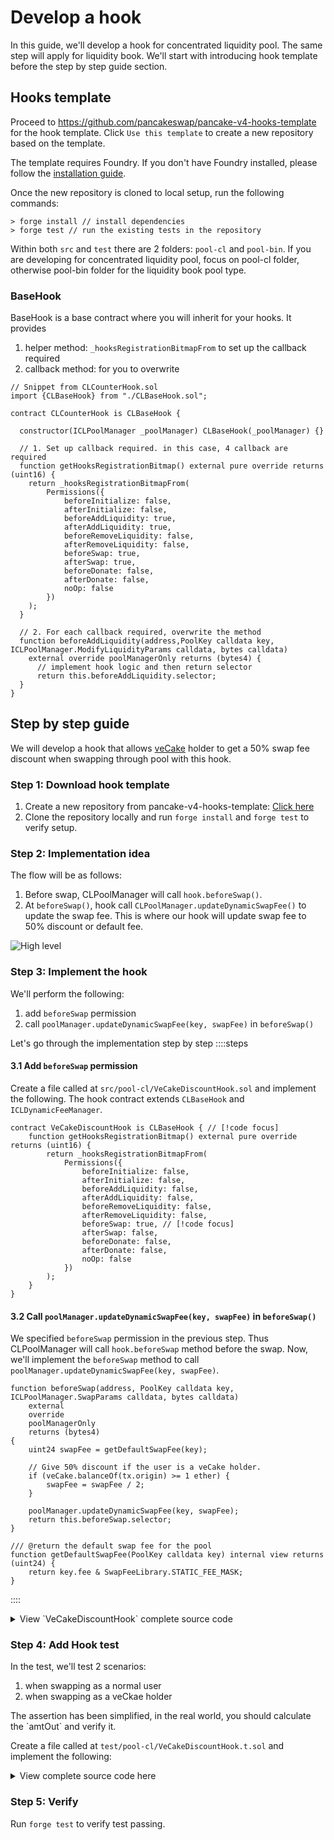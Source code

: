 
# Develop a hook

In this guide, we'll develop a hook for concentrated liquidity pool. The same step will apply for liquidity book. We'll start with introducing hook template before the step by step guide section.

## Hooks template

Proceed to https://github.com/pancakeswap/pancake-v4-hooks-template for the hook template. Click `Use this template` to create a new repository based on the template.

The template requires Foundry. If you don't have Foundry installed, please follow the [installation guide](https://book.getfoundry.sh/getting-started/installation).

Once the new repository is cloned to local setup, run the following commands:
```
> forge install // install dependencies
> forge test // run the existing tests in the repository
```

Within both `src` and `test` there are 2 folders: `pool-cl` and `pool-bin`. If you are developing for concentrated liquidity pool, focus on pool-cl folder, otherwise pool-bin folder for the liquidity book pool type.

### BaseHook
BaseHook is a base contract where you will inherit for your hooks. It provides

1. helper method: `_hooksRegistrationBitmapFrom` to set up the callback required
2. callback method: for you to overwrite

```solidity
// Snippet from CLCounterHook.sol
import {CLBaseHook} from "./CLBaseHook.sol";

contract CLCounterHook is CLBaseHook {

  constructor(ICLPoolManager _poolManager) CLBaseHook(_poolManager) {}

  // 1. Set up callback required. in this case, 4 callback are required
  function getHooksRegistrationBitmap() external pure override returns (uint16) {
    return _hooksRegistrationBitmapFrom(
        Permissions({
            beforeInitialize: false,
            afterInitialize: false,
            beforeAddLiquidity: true,
            afterAddLiquidity: true,
            beforeRemoveLiquidity: false,
            afterRemoveLiquidity: false,
            beforeSwap: true,
            afterSwap: true,
            beforeDonate: false,
            afterDonate: false,
            noOp: false
        })
    );
  }

  // 2. For each callback required, overwrite the method
  function beforeAddLiquidity(address,PoolKey calldata key, ICLPoolManager.ModifyLiquidityParams calldata, bytes calldata)
    external override poolManagerOnly returns (bytes4) {
      // implement hook logic and then return selector
      return this.beforeAddLiquidity.selector;
  }
}

```

## Step by step guide

We will develop a hook that allows [veCake](https://docs.pancakeswap.finance/products/vecake/what-is-vecake) holder to get a 50% swap fee discount when swapping through pool with this hook.

### Step 1: Download hook template

1. Create a new repository from pancake-v4-hooks-template: [Click here](https://github.com/new?template_name=pancake-v4-hooks-template&template_owner=pancakeswap) 
2. Clone the repository locally and run `forge install` and `forge test` to verify setup.

### Step 2: Implementation idea

The flow will be as follows:

1. Before swap, CLPoolManager will call `hook.beforeSwap()`.
2. At `beforeSwap()`, hook call `CLPoolManager.updateDynamicSwapFee()` to update the swap fee. This is where our hook will update swap fee to 50% discount or default fee.

![High level](/v4/guides-develop-hook-1.png)

### Step 3: Implement the hook

We'll perform the following:

1. add `beforeSwap` permission
2. call `poolManager.updateDynamicSwapFee(key, swapFee)` in `beforeSwap()`

Let's go through the implementation step by step
::::steps
#### 3.1 Add `beforeSwap` permission
Create a file called at `src/pool-cl/VeCakeDiscountHook.sol` and implement the following. The hook contract extends `CLBaseHook` and `ICLDynamicFeeManager`.

```solidity
contract VeCakeDiscountHook is CLBaseHook { // [!code focus]
    function getHooksRegistrationBitmap() external pure override returns (uint16) {
        return _hooksRegistrationBitmapFrom(
            Permissions({
                beforeInitialize: false,
                afterInitialize: false,
                beforeAddLiquidity: false,
                afterAddLiquidity: false,
                beforeRemoveLiquidity: false,
                afterRemoveLiquidity: false,
                beforeSwap: true, // [!code focus]
                afterSwap: false,
                beforeDonate: false,
                afterDonate: false,
                noOp: false
            })
        );
    }
}
```

#### 3.2 Call `poolManager.updateDynamicSwapFee(key, swapFee)` in `beforeSwap()`
We specified `beforeSwap` permission in the previous step. Thus CLPoolManager will call `hook.beforeSwap` method before the swap.
Now, we'll implement the `beforeSwap` method to call `poolManager.updateDynamicSwapFee(key, swapFee)`.

```solidity
function beforeSwap(address, PoolKey calldata key, ICLPoolManager.SwapParams calldata, bytes calldata)
    external
    override
    poolManagerOnly
    returns (bytes4)
{
    uint24 swapFee = getDefaultSwapFee(key);

    // Give 50% discount if the user is a veCake holder.
    if (veCake.balanceOf(tx.origin) >= 1 ether) {
        swapFee = swapFee / 2;
    }

    poolManager.updateDynamicSwapFee(key, swapFee);
    return this.beforeSwap.selector;
}

/// @return the default swap fee for the pool
function getDefaultSwapFee(PoolKey calldata key) internal view returns (uint24) {
    return key.fee & SwapFeeLibrary.STATIC_FEE_MASK;
}
```
::::

<details>
  <summary>View `VeCakeDiscountHook` complete source code</summary>

```solidity [src/pool-cl/VeCakeDiscountHook.sol]
// [!include ~/snippets/VeCakeDiscountHook.sol]
```
</details>

### Step 4: Add Hook test

In the test, we'll test 2 scenarios:

1. when swapping as a normal user
1. when swapping as a veCkae holder

<Callout type="warning">
    The assertion has been simplified, in the real world, you should calculate the `amtOut` and verify it.
</Callout>

Create a file called at `test/pool-cl/VeCakeDiscountHook.t.sol` and implement the following:

<details>
    <summary> View complete source code here </summary>

```solidity [test/pool-cl/VeCakeDiscountHook.t.sol]
// [!include ~/snippets/VeCakeDiscountHook.t.sol]
```

</details>


### Step 5: Verify

Run `forge test` to verify test passing.